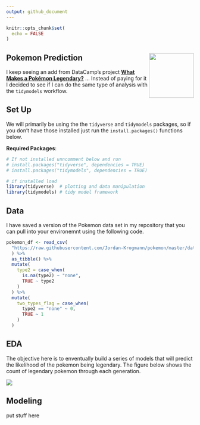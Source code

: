 ```yaml
---
output: github_document
---
```


```r
knitr::opts_chunk$set(
  echo = FALSE
)
```

## Pokemon Prediction <img src="./imgs/charizard.png" align="right" width="120" />

I keep seeing an add from DataCamp's project [**What Makes a Pokémon Legendary?**](https://www.datacamp.com/projects/712) ... Instead of paying for it I decided to see if I can do the same type of analysis with the `tidymodels` workflow.

## Set Up 

We will primarily be using the the `tidyverse` and `tidymodels` packages, so if you don't have those installed just run the `install.packages()` functions below. 

__Required Packages__:

```r
# If not installed unncomment below and run
# install.packages("tidyverse", dependencies = TRUE)
# install.packages("tidymodels", dependencies = TRUE)

# if installed load
library(tidyverse)  # plotting and data manipulation
library(tidymodels) # tidy model framework
```

## Data

I have saved a version of the Pokemon data set in my repository that you can pull into your environemnt using the following code.

```r
pokemon_df <- read_csv(
  "https://raw.githubusercontent.com/Jordan-Krogmann/pokemon/master/data/pokemon.csv"
  ) %>%
  as_tibble() %>%
  mutate(
    type2 = case_when(
      is.na(type2) ~ "none",
      TRUE ~ type2
    )
  ) %>%
  mutate(
    two_types_flag = case_when(
      type2 == "none" ~ 0,
      TRUE ~ 1
    )
  )
```


## EDA

The objective here is to enventually build a series of models that will predict the likelihood of the pokemon being legendary.  The figure below shows the count of legendary pokemon through each generation.



![](imgs/legendary_by_gen_plt.png)

## Modeling

put stuff here

